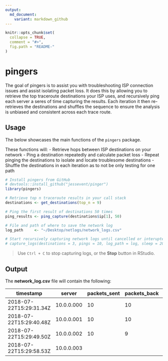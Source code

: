 ```yaml
---
output:
  md_document:
    variant: markdown_github
---
```


<!-- README.md is generated from README.Rmd. Please edit that file -->

```r
knitr::opts_chunk$set(
  collapse = TRUE,
  comment = "#>",
  fig.path = "README-"
)
```

# pingers

The goal of pingers is to assist you with troubleshooting ISP connection issues and assist isolating packet loss. It does this by allowing you to retrieve the top traceroute destinations your ISP uses, and recursively ping each server a seres of time capturing the results. Each iteration it then re-retrieves the destinations and shuffles the sequence to ensure the analysis is unbiased and consistent across each trace route.

## Usage

The below showcases the main functions of the `pingers` package. 

These functions will:
- Retrieve hops between ISP destinations on your network
- Ping a destination repeatedly and calculate packet loss
- Repeat pinging the destinations to isolate and locate troublesome destinations 
- Shuffle the destinations in each iteration as to not be only testing for one path

```r
# Install pingers from GitHub
# devtools::install_github("jessevent/pinger")
library(pingers)

# Retrieve top n traceroute results in your call stack
destinations <- get_destinations(top_n = 9)

# Ping the first result of destinations 50 times
ping_results <- ping_capture(destinations$ip[1], 50)

# File and path of where to save the network log
log_path     <- "~/Desktop/netlogs/network_logs.csv"

# Start recursively capturing network logs until cancelled or interupted.
# capture_logs(destinations = 3, pings = 10, log_path = log, sleep = 20) 

```

> Use `Ctrl + C` to stop capturing logs, or the **Stop** button in RStudio.

## Output

The **network_log.csv** file will contain the following:

timestamp               | server     | packets_sent | packets_back | packet_loss | packets_lost | ping_min | ping_avg | ping_max | ping_stddev | call_sequence
------------------------|------------|--------------|--------------|-------------|--------------|----------|----------|----------|-------------|--------------
2018-07-22T15:29:31.34Z | 10.0.0.000 | 10           | 10           | 0           | 0            | 2.093    | 3.534    | 8.826    | 1.965       | 1
2018-07-22T15:29:40.48Z | 10.0.0.001 | 10           | 10           | 0           | 0            | 2.697    | 3.948    | 8.649    | 1.667       | 2
2018-07-22T15:29:49.50Z | 10.0.0.002 | 10           | 9            | 10          | 11.1         | 3.366    | 5.083    | 8.163    | 1.381       | 3
2018-07-22T15:29:58.53Z | 10.0.0.003 |              |              |             |              |          |          |          |             | 7
